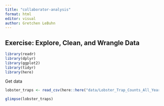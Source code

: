```yaml
---
title: "collaborator-analysis"
format: html
editor: visual
author: Gretchen LeBuhn
---
```


## Exercise: Explore, Clean, and Wrangle Data


```r
library(readr)
library(dplyr)
library(ggplot2)
library(tidyr)
library(here)
```

Get data

```r
lobster_traps <- read_csv(here::here("data/Lobster_Trap_Counts_All_Years_20210519.csv"))

glimpse(lobster_traps)
```

